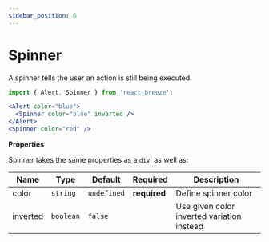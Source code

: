 ```yaml
---
sidebar_position: 6
---
```



# Spinner

A spinner tells the user an action is still being executed.

<Alert className="mb-2" color="blue">
  <Spinner color="blue" inverted />
</Alert>
<Spinner color="red" />

```jsx
import { Alert, Spinner } from 'react-breeze';

<Alert color="blue">
  <Spinner color="blue" inverted />
</Alert>
<Spinner color="red" />
```

**Properties**

Spinner takes the same properties as a `div`, as well as:

| Name     | Type      | Default     | Required     | Description                                |
| -------- | --------- | ----------- | ------------ | ------------------------------------------ |
| color    | `string`  | `undefined` | **required** | Define spinner color                       |
| inverted | `boolean` | `false`     |              | Use given color inverted variation instead |
